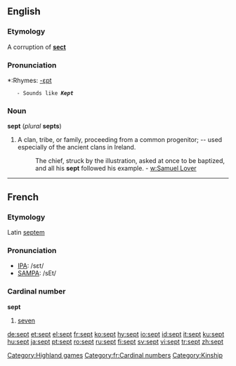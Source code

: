 {{webster}}
==English==
===Etymology===
A corruption of '''[[sect]]'''

===Pronunciation===
*:Rhymes: [[Rhymes:English:-ɛpt|-ɛpt]]
    - Sounds like '''''Kept'''''

===Noun===
'''sept''' (''plural'' '''septs''')

#A clan, tribe, or family, proceeding from a common progenitor; -- used especially of the ancient clans in Ireland.
#:The chief, struck by the illustration, asked at once to be baptized, and all his '''sept''' followed his example. - [[w:Samuel Lover]]

----
==French==
===Etymology===
Latin [[septem]]

===Pronunciation===
*[[w:IPA|IPA]]: /sɛt/
*[[w:SAMPA|SAMPA]]: /sEt/

===Cardinal number===
'''sept'''

#[[seven]]

[[Category:Highland games]]
[[Category:fr:Cardinal numbers]]
[[Category:Kinship]]

[[de:sept]]
[[et:sept]]
[[el:sept]]
[[fr:sept]]
[[ko:sept]]
[[hy:sept]]
[[io:sept]]
[[id:sept]]
[[it:sept]]
[[ku:sept]]
[[hu:sept]]
[[ja:sept]]
[[pt:sept]]
[[ro:sept]]
[[ru:sept]]
[[fi:sept]]
[[sv:sept]]
[[vi:sept]]
[[tr:sept]]
[[zh:sept]]